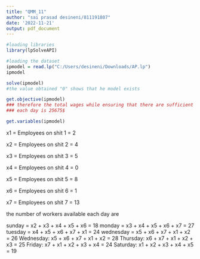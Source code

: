 ---
title: "QMM_11"
author: "sai prasad desineni/811191807"
date: '2022-11-21'
output: pdf_document
---

```{r}
#loading libraries 
library(lpSolveAPI)

#loading the dataset
ipmodel = read.lp("C:/Users/desineni/Downloads/AP.lp")
ipmodel

```
```{r}
solve(ipmodel)
#the value obtained "0" shows that he model exists

```


```{r}
get.objective(ipmodel)
### therefore the total wages while ensuring that there are sufficient number of workers available
### each day is 25675$
```


```{r}
get.variables(ipmodel)
```
x1 = Employees on shit 1 = 2


x2 = Employees on shit 2 = 4


x3 = Employees on shit 3 = 5


x4 = Employees on shit 4 = 0


x5 = Employees on shit 5 = 8


x6 = Employees on shit 6 = 1


x7 = Employees on shit 7 = 13


the number of workers available each day are 


sunday = x2 + x3 + x4 + x5 + x6 = 18
\newline
monday = x3 + x4 + x5 + x6 + x7 = 27
\newline
tuesday = x4 + x5 + x6 + x7 + x1 = 24
\newline
wednesday = x5 + x6 + x7 + x1 + x2 = 26
\newline
Wednesday: x5 + x6 + x7 + x1 + x2 = 28
\newline
Thursday: x6 + x7 + x1 + x2 + x3 = 25
\newline
Friday: x7 + x1 + x2 + x3 + x4 = 24
\newline
Saturday: x1 + x2 + x3 + x4 + x5 = 19
\newline
```{r}
```



